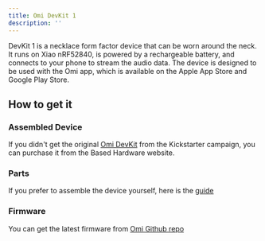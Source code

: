 ```yaml
---
title: Omi DevKit 1
description: ''
---
```


DevKit 1 is a necklace form factor device that can be worn around the neck. It runs on Xiao nRF52840, is powered by a rechargeable battery, and connects to your phone to stream the audio data. The device is designed to be used with the Omi app, which is available on the Apple App Store and Google Play Store.

## How to get it

### Assembled Device

If you didn't get the original [Omi DevKit](https://omi.me/products/friend-dev) from the Kickstarter campaign, you can purchase it from the Based Hardware website.

### Parts

If you prefer to assemble the device yourself, here is the [guide](https://docs.omi.me/docs/assembly/Build_the_device)

### Firmware

You can get the latest firmware from [Omi Github repo](https://github.com/BasedHardware/Omi/releases/)